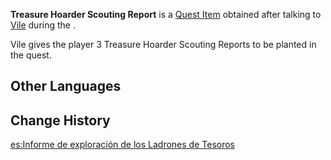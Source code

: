 {{Item Infobox
|id           = 100630
|image        = Item Treasure Clue.png
|type         = Quest Items
|description  = A letter obtained from Vile. It has the special mark of the Treasure Hoarders on it.
|source1      = Obtained during [["That Guy"'s Scheme]]
}}
'''Treasure Hoarder Scouting Report''' is a [[Quest Item]] obtained after talking to [[Vile]] during the {{Quest|"That Guy"'s Scheme}}.

Vile gives the player 3 Treasure Hoarder Scouting Reports to be planted in the quest.

==Other Languages==
{{Other Languages
|default_hidden = 1
|en      = Treasure Hoarder Scouting Report
|zhs     = 盗宝团的「侦察情报」
|zhs_rm  = Dàobǎo-tuán de "Zhēnchá Qíngbào"
|zht     = 盜寶團的「偵察情報」
|zht_rm  = Dàobǎo-tuán de "Zhēnchá Qíngbào"
|ja      = 宝盗団の「偵察情報」
|ja_rm   = Houtoudan no "Teisatsu Jouhou"
|ko      = 보물 사냥단의 「정찰 정보」
|ko_rm   = Bomul Sanyangdan-ui "Jeongchal Jeongbo"
|es      = Informe de exploración de los Ladrones de Tesoros
|fr      = Rapport d'observation des Pilleurs de trésors
|ru      = Разведывательные данные Похитителей сокровищ
|th      = "ข่าวกรองจากการลาดตระเวน" ของกองโจรล่าสมบัติ
|th_rm   = 
|vi      = "Tin Tình Báo Trinh Sát" Của Đạo Bảo Đoàn
|de      = Spähbericht der Schatzräuber
|id      = Laporan Pengintaian Treasure Hoarder
|pt      = Relatório de Exploração dos Ladrões de Tesouro
|tr      = Hazine Avcısı Keşif Raporu
|it      = Rapporto di perlustrazione del Cacciatore di tesori
}}

==Change History==
{{Change History|1.1}}

[[es:Informe de exploración de los Ladrones de Tesoros]]